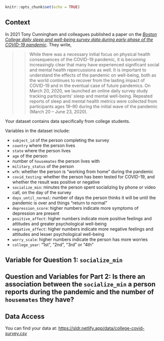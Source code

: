 

```r
knitr::opts_chunk$set(echo = TRUE)
```

## Context

In 2021 Tony Cunningham and colleagues published a paper on the [*Boston College daily sleep and well-being survey data during early phase of the COVID-19 pandemic*](https://www.nature.com/articles/s41597-021-00886-y). They write,

>> While there was a necessary initial focus on physical health consequences of the COVID-19 pandemic, it is becoming increasingly clear that many have experienced significant social and mental health repercussions as well. It is important to understand the effects of the pandemic on well-being, both as the world continues to recover from the lasting impact of COVID-19 and in the eventual case of future pandemics. On March 20, 2020, we launched an online daily survey study tracking participants’ sleep and mental well-being. Repeated reports of sleep and mental health metrics were collected from participants ages 18–90 during the initial wave of the pandemic (March 20 – June 23, 2020). 

Your dataset contains data specifically from college students.

Variables in the dataset include:

- `subject_id` of the person completing the survey
- `country` where the person lives
- `state` where the person lives
- `age` of the person
- number of `housemates` the person lives with
- `military_status` of the person
- `wfh`: whether the person is "working from home" during the pandemic
- `covid_testing`: whether the person has been tested for COVID-19, and whether the result was positive or negative
- `socialize_min`: minutes the person spent socializing by phone or video call, on the day of the survey
- `days_until_normal`: number of days the person thinks it will be until the pandemic is over and things "return to normal" 
- `depression_score`: higher numbers indicate more symptoms of depression are present
- `positive_affect`: higher numbers indicate more positive feelings and attitudes and greater psychological well-being
- `negative_affect`: higher numbers indicate more negative feelings and attitudes and lesser psychological well-being
- `worry_scale`: higher numbers indicate the person has more worries
- `college_year`: "1st", "2nd", "3rd" or "4th"

## Variable for Question 1: `socialize_min`

## Question and Variables for Part 2: Is there an association between the `socialize_min` a person reports during the pandemic and the number of `housemates` they have?

## Data Access

You can find your data at: <https://sldr.netlify.app/data/college-covid-survey.csv>

<!-- ## Notes -->
